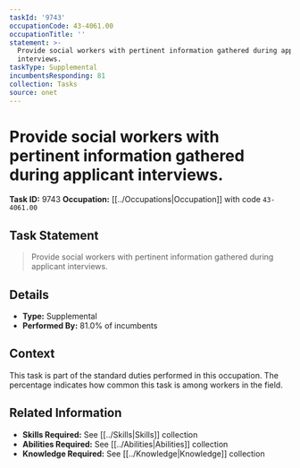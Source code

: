 ```yaml
---
taskId: '9743'
occupationCode: 43-4061.00
occupationTitle: ''
statement: >-
  Provide social workers with pertinent information gathered during applicant
  interviews.
taskType: Supplemental
incumbentsResponding: 81
collection: Tasks
source: onet
---
```

# Provide social workers with pertinent information gathered during applicant interviews.

**Task ID:** 9743
**Occupation:** [[../Occupations|Occupation]] with code `43-4061.00`

## Task Statement

> Provide social workers with pertinent information gathered during applicant interviews.

## Details

- **Type:** Supplemental
- **Performed By:** 81.0% of incumbents

## Context

This task is part of the standard duties performed in this occupation. The percentage indicates how common this task is among workers in the field.

## Related Information

- **Skills Required:** See [[../Skills|Skills]] collection
- **Abilities Required:** See [[../Abilities|Abilities]] collection
- **Knowledge Required:** See [[../Knowledge|Knowledge]] collection
